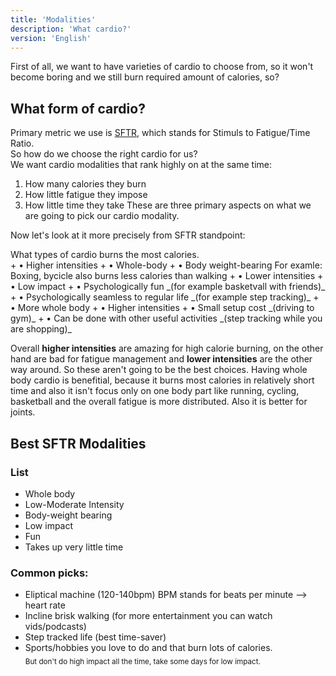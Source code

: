 ```yaml
---
title: 'Modalities'
description: 'What cardio?'
version: 'English'
---
```

First of all, we want to have varieties of cardio to choose from, so it won't become boring and we still burn required amount of calories, so?

## What form of cardio?
Primary metric we use is [SFTR](/cardio/basics), which stands for Stimuls to Fatigue/Time Ratio. <br/>
So how do we choose the right cardio for us? <br/>
We want cardio modalities that rank highly on at the same time:
1. How many calories they burn
2. How little fatigue they impose
3. How little time they take
These are three primary aspects on what we are going to pick our cardio modality.<br/>

Now let's look at it more precisely from SFTR standpoint: <br/>

<CardGroup cols={1}>
  <Card title="How many calories they burn." icon="circle-1">
    What types of cardio burns the most calories. <br/>
    + • Higher intensities
    + • Whole-body 
    + • Body weight-bearing
    For examle: Boxing, bycicle also burns less calories than walking
  </Card>
  <Card title="How little fatigue they impose." icon="circle-2">
    + • Lower intensities
    + • Low impact
    + • Psychologically fun _(for example basketvall with friends)_
    + • Psychologically seamless to regular life _(for example step tracking)_
  </Card>
  <Card title="How little time they take" icon="circle-3">
    + • More whole body
    + • Higher intensities
    + • Small setup cost _(driving to gym)_
    + • Can be done with other useful activities _(step tracking while you are shopping)_
  </Card>
</CardGroup>

Overall **higher intensities** are amazing for high calorie burning, on the other hand are bad for fatigue management and **lower intensities** are the other way around. So these aren't going to be the best choices. Having whole body cardio is benefitial, because it burns most calories in relatively short time and also it isn't focus only on one body part like running, cycling, basketball and the overall fatigue is more distributed. Also it is better for joints.

## Best SFTR Modalities
### List
- Whole body
- Low-Moderate Intensity
- Body-weight bearing
- Low impact
- Fun 
- Takes up very little time

### Common picks:
- Eliptical machine (120-140bpm)
<Info>BPM stands for beats per minute ⟶ heart rate</Info>
- Incline brisk walking (for more entertainment you can watch vids/podcasts)
- Step tracked life (best time-saver)
- Sports/hobbies you love to do and that burn lots of calories.<br/><sub>But don't do high impact all the time, take some days for low impact.</sub>